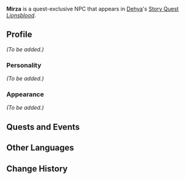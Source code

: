 {{Meta
|missing_NPC_profile  = yes
}}
{{Character Infobox
|type             = Quest NPC
|image            = NPC Mirza.png
|region           = Sumeru
|location         = 
|affiliation      = The Eremites
|title            = Dakan Al-Ahmar Member

|voiceEN          = 
|voiceCN          = 
|voiceJP          = 
|dialoguereward   = 
}}
'''Mirza''' is a quest-exclusive NPC that appears in [[Dehya]]'s [[Story Quest]] ''[[Lionsblood]]''.

==Profile==
<!--Detailed story/lore information goes here.-->
''(To be added.)''

===Personality===
''(To be added.)''

===Appearance===
<!--Keep appearance section short and concise. Limit to 2 paragraphs with 3-4 sentences each.-->
''(To be added.)''

==Quests and Events==
{{Quests and Events}}
<!--
==Idle Quotes==
{{Dialogue start}}
: {{DIcon|Idle}} {{Tx}}
:: {{A|VO {{subst:PAGENAME}} 01.ogg}} "{{Tx}}"
{{Dialogue end}}

==Dialogue==
{{Dialogue start}}
:'''{{subst:PAGENAME}}:''' 
:{{DIcon}}
{{Dialogue end}}
<!--
==Event Dialogue==
===Event Name===
{{Dialogue start}}
:'''{{subst:PAGENAME}}:'''
{{Dialogue end}}

==Trivia==
* 
-->
==Other Languages==
{{Other Languages
|default_hidden = 1
|en      = Mirza
|zhs     = 米尔扎
|zhs_rm  = Mǐ'ěrzhā
|zht     = 米爾扎
|zht_rm  = Mǐ'ěrzhā
|ja      = ミルザ
|ja_rm   = Miruza
|ko      = 미르자
|es      = Mirza
|fr      = Mirza
|ru      = Мирза
|th      = Mirza
|vi      = Mirza
|de      = Mirza
|id      = Mirza
|pt      = Mirza
|tr      = Mirza
|it      = Mirza
}}

==Change History==
{{Change History|3.5}}
